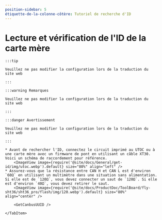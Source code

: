 ```yaml
---
position-sidebar: 5
étiquette-de-la-colonne-côtère: Tutoriel de recherche d'ID
---
```










# Lecture et vérification de l'ID de la carte mère

    :::tip

    Veuillez ne pas modifier la configuration lors de la traduction du site web

    :::

    :::warning Remarques

    Veuillez ne pas modifier la configuration lors de la traduction du site web

    :::

    :::danger Avertissement

    Veuillez ne pas modifier la configuration lors de la traduction du site web

    :::

<Tabs>
    <TabItem value="can" label="Obtention de l'UUID CANBus">

    * Avant de rechercher l'ID, connectez le circuit imprimé au UTOC ou à une carte mère avec un firmware de pont en utilisant un câble XT30. Voici un schéma de raccordement pour référence.
        <ImageView image={require('@site/docs/General/get-id/img/utoc.webp').default} size="80%" align="left" />    
    * Assurez-vous que la résistance entre CAN H et CAN L est d'environ `60Ω` en utilisant un multimètre dans une situation sans alimentation. Si elle est de `120Ω`, vous devez connecter un saut de `120Ω`. Si elle est d'environ `40Ω`, vous devez retirer le saut.
        <ImageView image={require('@site/docs/ProductDoc/ToolBoard/fly-sht36/sht36_pro/flash/img/120.webp').default} size="80%" align="center" />
   
        <GetCanbusUUID />

    </TabItem>
</Tabs>
